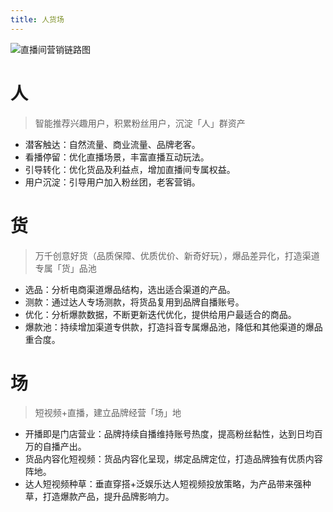 ```yaml
---
title: 人货场
---
```


![直播间营销链路图](直播间营销链路图.png)

# 人

> 智能推荐兴趣用户，积累粉丝用户，沉淀「人」群资产

- 潜客触达：自然流量、商业流量、品牌老客。
- 看播停留：优化直播场景，丰富直播互动玩法。
- 引导转化：优化货品及利益点，增加直播间专属权益。
- 用户沉淀：引导用户加入粉丝团，老客营销。

# 货

> 万千创意好货（品质保障、优质优价、新奇好玩），爆品差异化，打造渠道专属「货」品池

- 选品：分析电商渠道爆品结构，选出适合渠道的产品。
- 测款：通过达人专场测款，将货品复用到品牌自播账号。
- 优化：分析爆款数据，不断更新迭代优化，提供给用户最适合的商品。
- 爆款池：持续增加渠道专供款，打造抖音专属爆品池，降低和其他渠道的爆品重合度。

# 场

> 短视频+直播，建立品牌经营「场」地

- 开播即是门店营业：品牌持续自播维持账号热度，提高粉丝黏性，达到日均百万的自播产出。
- 货品内容化短视频：货品内容化呈现，绑定品牌定位，打造品牌独有优质内容阵地。
- 达人短视频种草：垂直穿搭+泛娱乐达人短视频投放策略，为产品带来强种草，打造爆款产品，提升品牌影响力。
